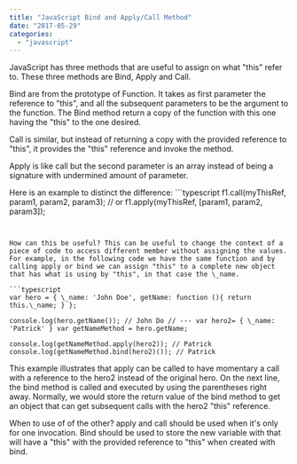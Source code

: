 ```yaml
---
title: "JavaScript Bind and Apply/Call Method"
date: "2017-05-29"
categories: 
  - "javascript"
---
```


JavaScript has three methods that are useful to assign on what "this" refer to. These three methods are Bind, Apply and Call.

Bind are from the prototype of Function. It takes as first parameter the reference to "this", and all the subsequent parameters to be the argument to the function. The Bind method return a copy of the function with this one having the "this" to the one desired.

Call is similar, but instead of returning a copy with the provided reference to "this", it provides the "this" reference and invoke the method.

Apply is like call but the second parameter is an array instead of being a signature with undermined amount of parameter.

Here is an example to distinct the difference: ```typescript
f1.call(myThisRef, param1, param2, param3); // or f1.apply(myThisRef, [param1, param2, param3]); 
``` 


How can this be useful? This can be useful to change the context of a piece of code to access different member without assigning the values. For example, in the following code we have the same function and by calling apply or bind we can assign "this" to a complete new object that has what is using by "this", in that case the \_name.

```typescript
var hero = { \_name: 'John Doe', getName: function (){ return this.\_name; } };

console.log(hero.getName()); // John Do // --- var hero2= { \_name: 'Patrick' } var getNameMethod = hero.getName;

console.log(getNameMethod.apply(hero2)); // Patrick console.log(getNameMethod.bind(hero2)()); // Patrick 
``` 


This example illustrates that apply can be called to have momentary a call with a reference to the hero2 instead of the original hero. On the next line, the bind method is called and executed by using the parentheses right away. Normally, we would store the return value of the bind method to get an object that can get subsequent calls with the hero2 "this" reference.

When to use of of the other? apply and call should be used when it's only for one invocation. Bind should be used to store the new variable with that will have a "this" with the provided reference to "this" when created with bind.
